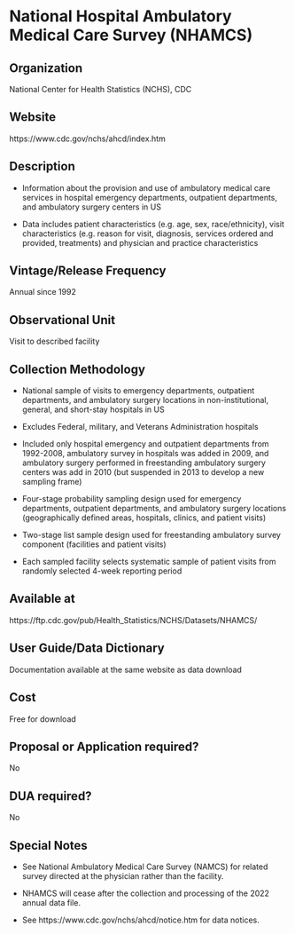 \mainmatter

<!-- Generated by generateRmd.R; do not edit by hand  -->

# National Hospital Ambulatory Medical Care Survey (NHAMCS)

## Organization
National Center for Health Statistics (NCHS), CDC

## Website
https://www.cdc.gov/nchs/ahcd/index.htm

## Description
*	Information about the provision and use of ambulatory medical care services in hospital emergency departments, outpatient departments, and ambulatory surgery centers in US 
*	Data includes patient characteristics (e.g. age, sex, race/ethnicity), visit characteristics (e.g. reason for visit, diagnosis, services ordered and provided, treatments) and physician and practice characteristics

## Vintage/Release Frequency
Annual since 1992

## Observational Unit
Visit to described facility

## Collection Methodology
*	National sample of visits to emergency departments, outpatient departments, and ambulatory surgery locations in non-institutional, general, and short-stay hospitals in US 
*	Excludes Federal, military, and Veterans Administration hospitals 
*	Included only hospital emergency and outpatient departments from 1992-2008, ambulatory survey in hospitals was added in 2009, and ambulatory surgery performed in freestanding ambulatory surgery centers was add in 2010 (but suspended in 2013 to develop a new sampling frame) 
*	Four-stage probability sampling design used for emergency departments, outpatient departments, and ambulatory surgery locations (geographically defined areas, hospitals, clinics, and patient visits) 
*	Two-stage list sample design used for freestanding ambulatory survey component (facilities and patient visits) 
*	Each sampled facility selects systematic sample of patient visits from randomly selected 4-week reporting period

## Available at
https://ftp.cdc.gov/pub/Health_Statistics/NCHS/Datasets/NHAMCS/

## User Guide/Data Dictionary
Documentation available at the same website as data download

## Cost
Free for download

## Proposal or Application required?
No

## DUA required?
No

## Special Notes
* See National Ambulatory Medical Care Survey (NAMCS) for related survey directed at the physician rather than the facility.
* NHAMCS will cease after the collection and processing of the 2022 annual data file.
* See https://www.cdc.gov/nchs/ahcd/notice.htm for data notices.


